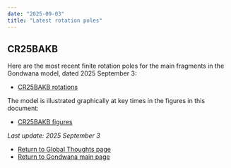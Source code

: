 ```yaml
---
date: "2025-09-03"
title: "Latest rotation poles"
---
```


## CR25BAKB

Here are the most recent finite rotation poles for the main fragments in the Gondwana model, dated 2025 September 3:

* [CR25BAKB rotations](./assets/CR25BAKB.pdf?version=2)

The model is illustrated graphically at key times in the figures in this document:
* [CR25BAKB figures](./assets/CR25BAKB-figures.pdf)

*Last update: 2025 September 3*

* [Return to Global Thoughts page](../other-material)
* [Return to Gondwana main page](../../gondwana)
